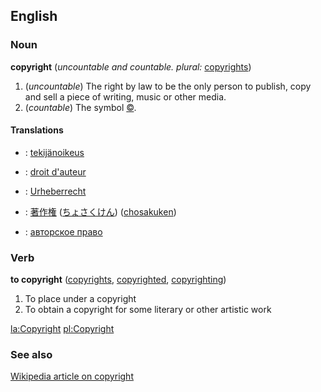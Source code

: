 ==English==
=== Noun ===
'''copyright''' (''uncountable and countable. plural:'' [[copyrights]])

# (''uncountable'') The right by law to be the only person to publish, copy and sell a piece of writing, music or other media.
# (''countable'') The symbol [[©]].

====Translations====

*{{fi}}: [[tekijänoikeus]]
*{{fr}}: [[droit d'auteur]]
*{{de}}: [[Urheberrecht]]
*{{ja}}: [[著作権]] ([[ちょさくけん]]) ([[chosakuken]])
*{{ru}}: [[авторское право]]

=== Verb ===
'''to copyright''' ([[copyrights]], [[copyrighted]], [[copyrighting]])

# To place under a copyright
# To obtain a copyright for some literary or other artistic work

[[la:Copyright]]
[[pl:Copyright]]

=== See also ===
[[w:Copyright|Wikipedia article on copyright]]
